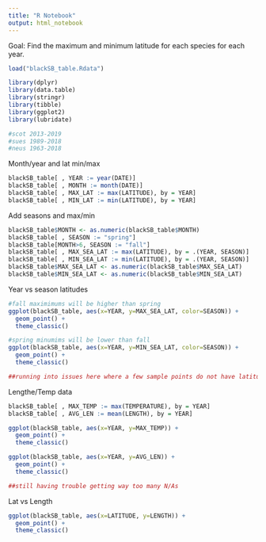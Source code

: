 ```yaml
---
title: "R Notebook"
output: html_notebook
---
```


Goal: Find the maximum and minimum latitude for each species for each year.

```r
load("blackSB_table.Rdata")

library(dplyr)
library(data.table)
library(stringr)
library(tibble)
library(ggplot2)
library(lubridate)

#scot 2013-2019
#sues 1989-2018
#neus 1963-2018
```

Month/year and lat min/max
```r
blackSB_table[ , YEAR := year(DATE)]
blackSB_table[ , MONTH := month(DATE)]
blackSB_table[ , MAX_LAT := max(LATITUDE), by = YEAR]
blackSB_table[ , MIN_LAT := min(LATITUDE), by = YEAR]
```

Add seasons and max/min
```r
blackSB_table$MONTH <- as.numeric(blackSB_table$MONTH)
blackSB_table[ , SEASON := "spring"]
blackSB_table[MONTH>6, SEASON := "fall"]
blackSB_table[ , MAX_SEA_LAT := max(LATITUDE), by = .(YEAR, SEASON)]
blackSB_table[ , MIN_SEA_LAT := min(LATITUDE), by = .(YEAR, SEASON)]
blackSB_table$MAX_SEA_LAT <- as.numeric(blackSB_table$MAX_SEA_LAT)
blackSB_table$MIN_SEA_LAT <- as.numeric(blackSB_table$MIN_SEA_LAT)
```

Year vs season latitudes
```r
#fall maximimums will be higher than spring
ggplot(blackSB_table, aes(x=YEAR, y=MAX_SEA_LAT, color=SEASON)) +
  geom_point() +
  theme_classic()

#spring minumims will be lower than fall
ggplot(blackSB_table, aes(x=YEAR, y=MIN_SEA_LAT, color=SEASON)) +
  geom_point() +
  theme_classic()

##running into issues here where a few sample points do not have latitude formatted correctly
```

Lengthe/Temp data
```r
blackSB_table[ , MAX_TEMP := max(TEMPERATURE), by = YEAR]
blackSB_table[ , AVG_LEN := mean(LENGTH), by = YEAR]

ggplot(blackSB_table, aes(x=YEAR, y=MAX_TEMP)) +
  geom_point() +
  theme_classic()

ggplot(blackSB_table, aes(x=YEAR, y=AVG_LEN)) +
  geom_point() +
  theme_classic()

##still having trouble getting way too many N/As
```

Lat vs Length
```r
ggplot(blackSB_table, aes(x=LATITUDE, y=LENGTH)) +
  geom_point() +
  theme_classic()
```

